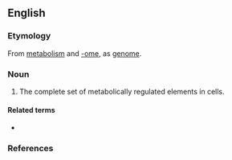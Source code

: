 ==English==
{{wikipedia}}

===Etymology===
From [[metabolism]] and [[-ome]], as [[genome]].

===Noun===
{{en-noun}}
# {{lb|en|biochemistry|genetics}} The complete set of metabolically regulated elements in cells.

====Related terms====
* {{l|en|metabolome}}

===References===
